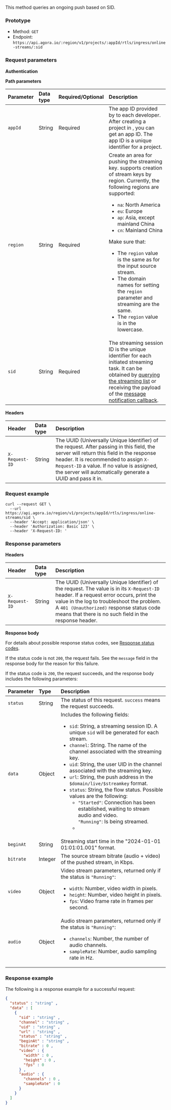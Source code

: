 
This method queries an ongoing push based on SID.

### Prototype

- Method: `GET`
- Endpoint: `https://api.agora.io/:region/v1/projects/:appId/rtls/ingress/online-streams/:sid`

### Request parameters

**Authentication**

<Authorization/>

**Path parameters**

| Parameter   | Data type | Required/Optional | Description             |
| :---------- | :-------  |:----------------- | :---------------------- |
| `appId`     | String    | Required          | The app ID provided by <Vg k="COMPANY"/> to each developer. After creating a project in <Vg k="CONSOLE"/>, you can get an app ID. The app ID is a unique identifier for a project. |
| `region`    | String    | Required          | Create an area for pushing the streaming key. <Vg k="COMPANY"/> supports creation of stream keys by region. Currently, the following regions are supported: <ul><li>`na`: North America</li><li>`eu`: Europe</li><li>`ap`: Asia, except mainland China</li><li>`cn`: Mainland China</li></ul><Admonition type="caution" title="Important">Make sure that: <ul><li>The `region` value is the same as for the input source stream.</li><li>The domain names for setting the `region` parameter and streaming are the same. </li><li>The `region` value is in the lowercase.</li></ul></Admonition>|
| `sid`       | String    | Required          | The streaming session ID is the unique identifier for each initiated streaming task. It can be obtained by [querying the streaming list](query-streaming-list) or receiving the payload of the [message notification callback](../../../../develop/receive-notifications).|

**Headers**

| Header         | Data type | Description             |
| :------------- | :-------  |:----------------------- |
| `X-Request-ID` | String    | The UUID (Universally Unique Identifier) of the request. After passing in this field, the <Vg k="COMPANY"/> server will return this field in the response header. It is recommended to assign `X-Request-ID` a value. If no value is assigned, the <Vg k="COMPANY"/> server will automatically generate a UUID and pass it in. |

### Request example

```shell
curl --request GET \
  --url https://api.agora.io/region/v1/projects/appId/rtls/ingress/online-streams/sid \
  --header 'Accept: application/json' \
  --header 'Authorization: Basic 123' \
  --header 'X-Request-ID: '
```

### Response parameters

**Headers**

| Header         | Data type | Description             |
| :------------- | :-------  |:----------------------- |
| `X-Request-ID` | String    | The UUID (Universally Unique Identifier) of the request. The value is in its `X-Request-ID` header. If a request error occurs, print the value in the log to troubleshoot the problem. A `401 (Unauthorized)` response status code means that there is no such field in the response header.|

**Response body**

For details about possible response status codes, see [Response status codes](../../response-status-codes).

If the status code is not `200`, the request fails. See the `message` field in the response body for the reason for this failure.

If the status code is `200`, the request succeeds, and the response body includes the following parameters:

| Parameter        | Type   | Description                                                        |
| :--------------- | :----- | :----------------------------------------------------------------- |
| `status`         | String | The status of this request. `success` means the request succeeds.  |
| `data`           | Object | Includes the following fields: <ul><li>`sid`: String, a streaming session ID. A unique `sid`  will be generated for each stream.</li><li>`channel`: String. The name of the <Vg k="COMPANY"/> channel associated with the streaming key.</li><li>`uid`: String, the user UID in the <Vg k="COMPANY"/> channel associated with the streaming key.</li> <li>`url`: String, the push address in the `$domain/live/$streamkey` format.</li> <li>`status`: String, the flow status. Possible values are the following: <ul><li>`"Started"`: Connection has been established, waiting to stream audio and video.</li>`"Running"`: Is being streamed.<li></li></ul></li></ul> |
| `beginAt` | String | Streaming start time in the "2024-01-01 01:01:01.001" format. |
| `bitrate` | Integer | The source stream bitrate (audio + video) of the pushed stream, in Kbps.|
| `video`   | Object | Video stream parameters, returned only if the status is `"Running"`: <ul><li>`width`: Number, video width  in pixels.</li><li>`height`: Number, video height in pixels.</li><li>`fps`: Video frame rate in frames per second.</li></ul>|
| `audio`   | Object | Audio stream parameters, returned only if the status is `"Running"`: <ul><li>`channels`: Number, the number of audio channels.</li><li>`sampleRate`: Number, audio sampling rate in Hz.</li></ul> |

### Response example

The following is a response example for a successful request:

```json
{
  "status" : "string" ,
  "data" : [
    {
      "sid" : "string" ,
      "channel" : "string" ,
      "uid" : "string" ,
      "url" : "string" ,
      "status" : "string" ,
      "beginAt" : "string" ,
      "bitrate" : 0 ,
      "video" : {
        "width" : 0 ,
        "height" : 0 ,
        "fps" : 0
      } ,
      "audio" : {
        "channels" : 0 ,
        "sampleRate" : 0
      }
    }
  ]
}
```